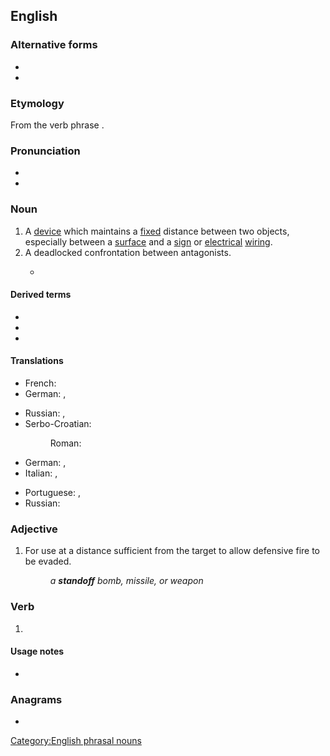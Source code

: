 {{also|stand off|stand-off}}
==English==

===Alternative forms===
* {{l|en|stand off}}
* {{l|en|stand-off}}

===Etymology===
From the verb phrase {{m|en|stand off}}.

===Pronunciation===
* {{IPA|en|/ˈstændɒf/}}
* {{audio|en|en-us-standoff.ogg|Audio (US)}}

===Noun===
{{en-noun}}

# A [[device]] which maintains a [[fixed]] distance between two objects, especially between a [[surface]] and a [[sign]] or [[electrical]] [[wiring]].
# A deadlocked confrontation between antagonists.
#: {{ux|en|I don't want to get involved in the '''standoff''' between those two.}}
#: {{ux|en|A tense '''standoff''' between demonstrators and police continued overnight.}}
#* {{quote-journal
|en
|date=May 23, 2016
|author=Ignatiy Vishnevetsky
|title=Apocalypse pits the strengths of the X-Men series against the weaknesses
|work=The Onion AV Club
|url=http://www.avclub.com/review/apocalypse-pits-strengths-x-men-series-against-wea-236770
|page=
|passage=In recent months, both Batman V Superman: Dawn Of Justice and Captain America: Civil War have offered up big, flashy superhero '''standoffs''' as feuds of ideology and stubborn will.}}

====Derived terms====
* {{l|en|porcelain standoff insulator}}
* {{l|en|Mexican standoff}}
* {{l|en|standoffish}}

====Translations====
{{trans-top|a device which maintains a fixed distance}}
* French: {{t|fr|entretoise filetée|f}}
* German: {{t+|de|Halter|m}}, {{t+|de|[[Abstand]]halter|m}}
{{trans-mid}}
* Russian: {{t+|ru|распо́рка|f}}, {{t+|ru|проста́вка|f}}
* Serbo-Croatian:
*: Roman: {{t+|sh|razmaknica|f}}
{{trans-bottom}}

{{trans-top|a deadlocked confrontation}}
* German: {{t+|de|[[Patt]]situation|f}}, {{t+|de|[[festgefahrene]] [[Lage]]|f}}
* Italian: {{t+|it|impasse}}, {{t+|it|stallo|m}}
{{trans-mid}}
* Portuguese: {{t|pt|impasse}}, {{t+|pt|confronto}}
* Russian: {{t+|ru|противостоя́ние|n}}
{{trans-bottom}}

===Adjective===
{{en-adj|-}}

# {{lb|en|military}} For use at a distance sufficient from the target to allow defensive fire to be evaded.
#: ''a '''standoff''' bomb, missile, or weapon''

===Verb===
{{head|en|misspelling}}

# {{nonstandard spelling of|en|stand off}}

====Usage notes====
* {{en-usage-verb-particle-solid|stand|off}}

===Anagrams===
* {{anagrams|en|a=adffnost|offstand}}

[[Category:English phrasal nouns]]